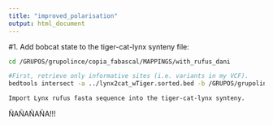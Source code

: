 ```yaml
---
title: "improved_polarisation"
output: html_document
---
```


#1. Add bobcat state to the tiger-cat-lynx synteny file:
```bash

cd /GRUPOS/grupolince/copia_fabascal/MAPPINGS/with_rufus_dani

#First, retrieve only informative sites (i.e. variants in my VCF).
bedtools intersect -a ../lynx2cat_wTiger.sorted.bed -b /GRUPOS/grupolince/lynx_genomes_5x/VCFs_Dani/nmVCFs/c_lp_sm_c_lp_do_c_ll_ki_c_ll_no_c_ll_po_nm2nm3_origcov/annotation/c_lp_sm_c_lp_do_c_ll_ki_c_ll_no_c_ll_po_nm2nm3_origcov_polarized_filteredall_varssubs_SNP.lr_ann.vcf > lynx2cat_wTiger.sorted.dani_variants.bed

Import Lynx rufus fasta sequence into the tiger-cat-lynx synteny.
```

ÑAÑAÑAÑA!!!
